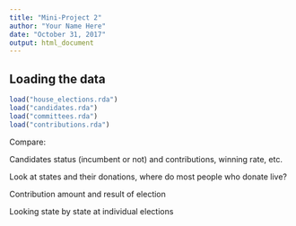 ```yaml
---
title: "Mini-Project 2"
author: "Your Name Here"
date: "October 31, 2017"
output: html_document
---
```


## Loading the data

```r
load("house_elections.rda")
load("candidates.rda")
load("committees.rda")
load("contributions.rda")
```

Compare:

Candidates status (incumbent or not) and contributions, winning rate, etc.

Look at states and their donations, where do most people who donate live?

Contribution amount and result of election

Looking state by state at individual elections
